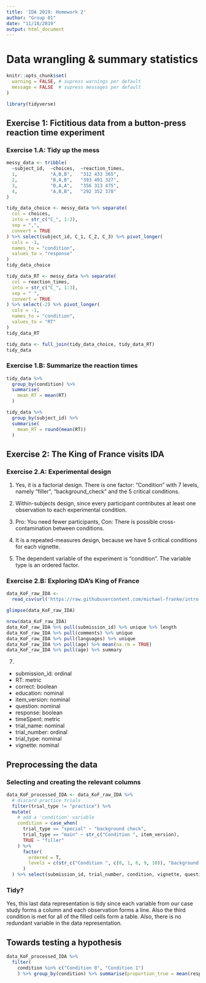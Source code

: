 ```yaml
---
title: 'IDA 2019: Homework 2'
author: "Group 01"
date: "11/18/2019"
output: html_document
---
```

# Data wrangling & summary statistics

```r

knitr::opts_chunk$set(
  warning = FALSE, # supress warnings per default 
  message = FALSE  # supress messages per default 
)

```

```r

library(tidyverse)

```

## Exercise 1: Fictitious data from a button-press reaction time experiment
### Exercise 1.A: Tidy up the mess

```r

messy_data <- tribble(
  ~subject_id,  ~choices,  ~reaction_times,
  1,            "A,B,B",   "312 433 365",
  2,            "B,A,B",   "393 491 327",
  3,            "B,A,A",   "356 313 475",
  4,            "A,B,B",   "292 352 378"
)

```

```r

tidy_data_choice <- messy_data %>% separate(
  col = choices,
  into = str_c("C_", 1:3),
  sep = ",",
  convert = TRUE
) %>% select(subject_id, C_1, C_2, C_3) %>% pivot_longer(
  cols = -1,
  names_to = "condition",
  values_to = "response"
)
tidy_data_choice

tidy_data_RT <- messy_data %>% separate(
  col = reaction_times,
  into = str_c("C_", 1:3),
  sep = " ",
  convert = TRUE
) %>% select(-2) %>% pivot_longer(
  cols = -1,
  names_to = "condition",
  values_to = "RT"
)
tidy_data_RT

tidy_data <- full_join(tidy_data_choice, tidy_data_RT)
tidy_data

```

### Exercise 1.B: Summarize the reaction times

```r

tidy_data %>% 
  group_by(condition) %>% 
  summarise(
    mean_RT = mean(RT)
  )

```

```r

tidy_data %>% 
  group_by(subject_id) %>% 
  summarise(
    mean_RT = round(mean(RT))
  )

```

## Exercise 2: The King of France visits IDA
### Exercise 2.A: Experimental design

1) 
Yes, it is a factorial design. There is one factor: "Condition" with 7 levels, namely "filler", "background_check" and the 5 critical conditions.

2)
Within-subjects design, since every participant contributes at least one observation to each experimental condition.

3) Pro: You need fewer participants, Con: There is possible cross-contamination between conditions.

4) It is a repeated-measures design, because we have 5 critical conditions for each vignette.

5) The dependent variable of the experiment is "condition". The variable type is an ordered factor.

### Exercise 2.B: Exploring IDA’s King of France

```r
data_KoF_raw_IDA <- 
  read_csv(url('https://raw.githubusercontent.com/michael-franke/intro-data-analysis/master/data_sets/king-of-france_data_raw_IDA.csv'))

glimpse(data_KoF_raw_IDA)
```

```r
nrow(data_KoF_raw_IDA)
data_KoF_raw_IDA %>% pull(submission_id) %>% unique %>% length
data_KoF_raw_IDA %>% pull(comments) %>% unique
data_KoF_raw_IDA %>% pull(languages) %>% unique
data_KoF_raw_IDA %>% pull(age) %>% mean(na.rm = TRUE)
data_KoF_raw_IDA %>% pull(age) %>% summary
```
7.
- submission_id: ordinal
- RT: metric
- correct: boolean
- education: nominal
- item_version: nominal
- question: nominal
- response: boolean
- timeSpent: metric
- trial_name: nominal
- trial_number: ordinal
- trial_type: nominal
- vignette: nominal

## Preprocessing the data
### Selecting and creating the relevant columns

```r

data_KoF_processed_IDA <- data_KoF_raw_IDA %>% 
  # discard practice trials
  filter(trial_type != "practice") %>% 
  mutate(
    # add a 'condition' variable
    condition = case_when(
      trial_type == "special" ~ "background check",
      trial_type == "main" ~ str_c("Condition ", item_version),
      TRUE ~ "filler"
    ) %>% 
      factor( 
        ordered = T,
        levels = c(str_c("Condition ", c(0, 1, 6, 9, 10)), "background check", "filler")
      )
  ) %>% select(submission_id, trial_number, condition, vignette, question, correct, response)

```

### Tidy?
Yes, this last data representation is tidy since each variable from our case study forms a column and each observation forms a line. Also the third condition is met for all of the filled cells form a table. Also, there is no redundant variable in the data representation.

## Towards testing a hypothesis

```r
data_KoF_processed_IDA %>% 
  filter(
    condition %in% c("Condition 0", "Condition 1")
    ) %>% group_by(condition) %>% summarise(proportion_true = mean(response))
```